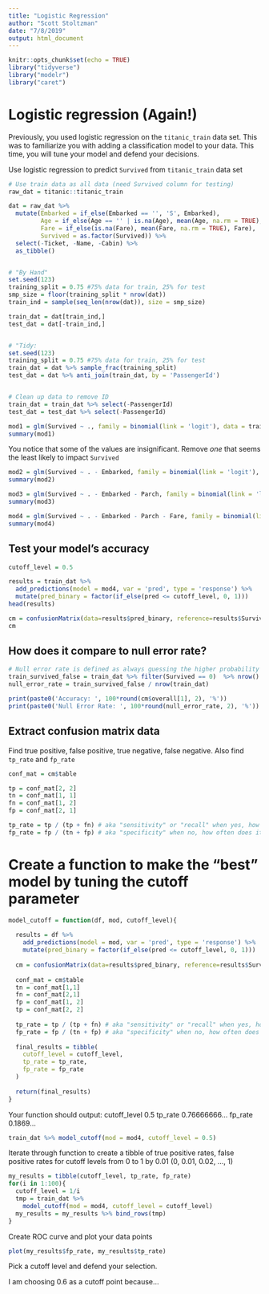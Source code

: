 ```yaml
---
title: "Logistic Regression"
author: "Scott Stoltzman"
date: "7/8/2019"
output: html_document
---
```


```r
knitr::opts_chunk$set(echo = TRUE)
library("tidyverse")
library("modelr")
library("caret")
```

# Logistic regression (Again!)

Previously, you used logistic regression on the `titanic_train` data set. This was to familiarize you with adding a classification model to your data. This time, you will tune your model and defend your decisions.

Use logistic regression to predict `Survived` from `titanic_train` data set
```r
# Use train data as all data (need Survived column for testing)
raw_dat = titanic::titanic_train

dat = raw_dat %>% 
  mutate(Embarked = if_else(Embarked == '', 'S', Embarked),
         Age = if_else(Age == '' | is.na(Age), mean(Age, na.rm = TRUE), Age),
         Fare = if_else(is.na(Fare), mean(Fare, na.rm = TRUE), Fare),
         Survived = as.factor(Survived)) %>%
  select(-Ticket, -Name, -Cabin) %>%
  as_tibble()


# "By Hand"
set.seed(123)
training_split = 0.75 #75% data for train, 25% for test
smp_size = floor(training_split * nrow(dat))
train_ind = sample(seq_len(nrow(dat)), size = smp_size)

train_dat = dat[train_ind,]
test_dat = dat[-train_ind,]


# "Tidy:
set.seed(123)
training_split = 0.75 #75% data for train, 25% for test
train_dat = dat %>% sample_frac(training_split)
test_dat = dat %>% anti_join(train_dat, by = 'PassengerId')


# Clean up data to remove ID
train_dat = train_dat %>% select(-PassengerId)
test_dat = test_dat %>% select(-PassengerId)
```

```r
mod1 = glm(Survived ~ ., family = binomial(link = 'logit'), data = train_dat)
summary(mod1)
```

You notice that some of the values are insignificant. Remove *one* that seems the least likely to impact `Survived`
```r
mod2 = glm(Survived ~ . - Embarked, family = binomial(link = 'logit'), data = train_dat)
summary(mod2)
```


```r
mod3 = glm(Survived ~ . - Embarked - Parch, family = binomial(link = 'logit'), data = train_dat)
summary(mod3)
```


```r
mod4 = glm(Survived ~ . - Embarked - Parch - Fare, family = binomial(link = 'logit'), data = train_dat)
summary(mod4)
```


## Test your model's accuracy
```r
cutoff_level = 0.5

results = train_dat %>%
  add_predictions(model = mod4, var = 'pred', type = 'response') %>%
  mutate(pred_binary = factor(if_else(pred <= cutoff_level, 0, 1)))
head(results)
```


```r
cm = confusionMatrix(data=results$pred_binary, reference=results$Survived)
cm
```


## How does it compare to null error rate?

```r
# Null error rate is defined as always guessing the higher probability (in this case, did not survive)
train_survived_false = train_dat %>% filter(Survived == 0)  %>% nrow()
null_error_rate = train_survived_false / nrow(train_dat)

print(paste0('Accuracy: ', 100*round(cm$overall[1], 2), '%'))
print(paste0('Null Error Rate: ', 100*round(null_error_rate, 2), '%'))
```

## Extract confusion matrix data
Find true positive, false positive, true negative, false negative. Also find `tp_rate` and `fp_rate`
```r
conf_mat = cm$table

tp = conf_mat[2, 2]
tn = conf_mat[1, 1]
fn = conf_mat[1, 2]
fp = conf_mat[2, 1]

tp_rate = tp / (tp + fn) # aka "sensitivity" or "recall" when yes, how often does it predict yes?
fp_rate = fp / (tn + fp) # aka "specificity" when no, how often does it predict yes?

```

# Create a function to make the "best" model by tuning the cutoff parameter
```r
model_cutoff = function(df, mod, cutoff_level){ 
  
  results = df %>%
    add_predictions(model = mod, var = 'pred', type = 'response') %>%
    mutate(pred_binary = factor(if_else(pred <= cutoff_level, 0, 1)))
  
  cm = confusionMatrix(data=results$pred_binary, reference=results$Survived)
  
  conf_mat = cm$table
  tn = conf_mat[1,1]
  fn = conf_mat[2,1]
  fp = conf_mat[1, 2] 
  tp = conf_mat[2, 2]
  
  tp_rate = tp / (tp + fn) # aka "sensitivity" or "recall" when yes, how often does it predict yes?
  fp_rate = fp / (tn + fp) # aka "specificity" when no, how often does it predict yes?
  
  final_results = tibble(
    cutoff_level = cutoff_level,
    tp_rate = tp_rate,
    fp_rate = fp_rate
  )
  
  return(final_results)
}
```

Your function should output:
cutoff_level 0.5
tp_rate 0.76666666...
fp_rate 0.1869...

```r
train_dat %>% model_cutoff(mod = mod4, cutoff_level = 0.5)
```


Iterate through function to create a tibble of true positive rates, false positive rates for cutoff levels from 0 to 1 by 0.01 (0, 0.01, 0.02, ..., 1)

```r
my_results = tibble(cutoff_level, tp_rate, fp_rate)
for(i in 1:100){
  cutoff_level = 1/i
  tmp = train_dat %>% 
    model_cutoff(mod = mod4, cutoff_level = cutoff_level)
  my_results = my_results %>% bind_rows(tmp)
}
```

Create ROC curve and plot your data points
```r
plot(my_results$fp_rate, my_results$tp_rate)
```

Pick a cutoff level and defend your selection.

I am choosing 0.6 as a cutoff point because...


